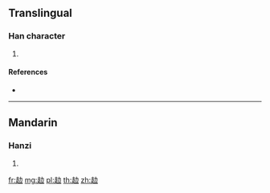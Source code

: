 {{character info/new}}
==Translingual==

===Han character===
{{Han char|rn=156|rad=走|as=02|sn=9|four=44802|canj=GOKS}}

# {{defn|Han|sort=走02}}

====References====
* {{Han ref|kx=1215.050|dkj=37037|dj=1683.080|hdz=53475.040|uh=8D72|ud=36210|bh=D0B2|bd=53426}}

----

==Mandarin==

===Hanzi===
{{cmn-hanzi|pin=[[lì]] ([[li4]])|wg=li<sup>4</sup>}}

# {{defn|lang=cmn|sort=走02}}

[[fr:赲]]
[[mg:赲]]
[[pl:赲]]
[[th:赲]]
[[zh:赲]]